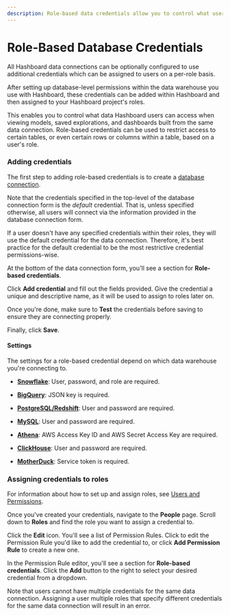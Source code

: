 ```yaml
---
description: Role-based data credentials allow you to control what users can access from the same data connection.
---
```



# Role-Based Database Credentials

All Hashboard data connections can be optionally configured to use additional credentials which can be assigned to users on a per-role basis. 

After setting up database-level permissions within the data warehouse you use with Hashboard, these credentials can be added within Hashboard and then assigned to your Hashboard project's roles.

This enables you to control what data Hashboard users can access when viewing models, saved explorations, and dashboards built from the same data connection.
Role-based credentials can be used to restrict access to certain tables, or even certain rows or columns within a table, based on a user's role.

### Adding credentials

The first step to adding role-based credentials is to create a [database connection](/docs/database-connections).

Note that the credentials specified in the top-level of the database connection form is the *default* credential. 
That is, unless specified otherwise, all users will connect via the information provided in the database connection form.

<Callout>
    If a user doesn't have any specified credentials within their roles, they will use the default credential for the data connection.
    Therefore, it's best practice for the default credential to be the most restrictive credential permissions-wise.
</Callout>

At the bottom of the data connection form, you'll see a section for **Role-based credentials**.

Click **Add credential** and fill out the fields provided. Give the credential a unique and descriptive name, 
as it will be used to assign to roles later on.

Once you're done, make sure to **Test** the credentials before saving to ensure they are connecting properly.

Finally, click **Save**.

#### Settings

The settings for a role-based credential depend on which data warehouse you're connecting to.

* [**Snowflake**](/docs/database-connections/snowflake): User, password, and role are required.

* [**BigQuery**](/docs/database-connections/bigquery): JSON key is required.

* [**PostgreSQL/Redshift**](/docs/database-connections/postgresql): User and password are required.

* [**MySQL**](/docs/database-connections/mysql): User and password are required.

* [**Athena**](/docs/database-connections/athena): AWS Access Key ID and AWS Secret Access Key are required.

* [**ClickHouse**](/docs/database-connections/clickhouse): User and password are required.

* [**MotherDuck**](/docs/database-connections/motherduck): Service token is required.

### Assigning credentials to roles

For information about how to set up and assign roles, see [Users and Permissions](/docs/project-management/users-and-permissions).

Once you've created your credentials, navigate to the **People** page. Scroll down to **Roles** and find the role you want to assign a credential to.

Click the **Edit** icon. You'll see a list of Permission Rules. Click to edit the Permission Rule you'd like to add the credential to,
or click **Add Permission Rule** to create a new one.

In the Permission Rule editor, you'll see a section for **Role-based credentials**. Click the **Add** button to the right to 
select your desired credential from a dropdown.

<Callout type="warning">
    Note that users cannot have multiple credentials for the same data connection. 
    Assigning a user multiple roles that specify different credentials for the same data connection will result in an error.
</Callout>
